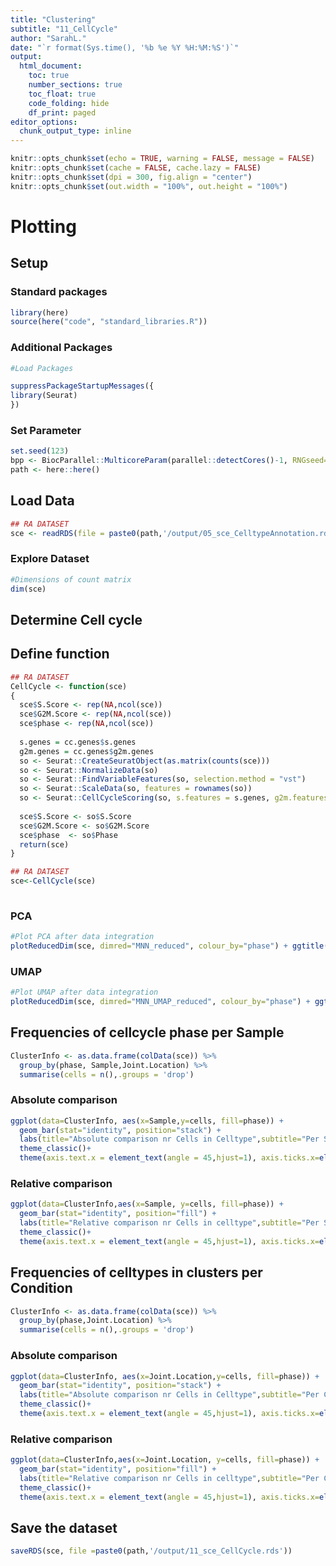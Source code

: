 ```yaml
---
title: "Clustering"
subtitle: "11_CellCycle"
author: "SarahL."
date: "`r format(Sys.time(), '%b %e %Y %H:%M:%S')`"
output: 
  html_document:
    toc: true
    number_sections: true   
    toc_float: true
    code_folding: hide
    df_print: paged
editor_options:
  chunk_output_type: inline
---
```


```r
knitr::opts_chunk$set(echo = TRUE, warning = FALSE, message = FALSE)
knitr::opts_chunk$set(cache = FALSE, cache.lazy = FALSE)
knitr::opts_chunk$set(dpi = 300, fig.align = "center")
knitr::opts_chunk$set(out.width = "100%", out.height = "100%")
```


# Plotting

## Setup

### Standard packages

```r
library(here)
source(here("code", "standard_libraries.R"))
```

### Additional Packages

```r
#Load Packages

suppressPackageStartupMessages({
library(Seurat)
})

```


### Set Parameter

```r
set.seed(123)
bpp <- BiocParallel::MulticoreParam(parallel::detectCores()-1, RNGseed=123)
path <- here::here()
```


## Load Data

```r
## RA DATASET
sce <- readRDS(file = paste0(path,'/output/05_sce_CelltypeAnnotation.rds'))
```

### Explore Dataset

```r
#Dimensions of count matrix
dim(sce)
```


## Determine Cell cycle

## Define function

```r
## RA DATASET
CellCycle <- function(sce)
{
  sce$S.Score <- rep(NA,ncol(sce))
  sce$G2M.Score <- rep(NA,ncol(sce))
  sce$phase <- rep(NA,ncol(sce))
  
  s.genes = cc.genes$s.genes
  g2m.genes = cc.genes$g2m.genes
  so <- Seurat::CreateSeuratObject(as.matrix(counts(sce)))
  so <- Seurat::NormalizeData(so)
  so <- Seurat::FindVariableFeatures(so, selection.method = "vst")
  so <- Seurat::ScaleData(so, features = rownames(so))
  so <- Seurat::CellCycleScoring(so, s.features = s.genes, g2m.features = g2m.genes, set.ident = TRUE)
  
  sce$S.Score <- so$S.Score
  sce$G2M.Score <- so$G2M.Score
  sce$phase  <- so$Phase
  return(sce)
}
```




```r
## RA DATASET
sce<-CellCycle(sce)
  
```


### PCA

```r
#Plot PCA after data integration
plotReducedDim(sce, dimred="MNN_reduced", colour_by="phase") + ggtitle("PCA colored by Cellcycle")
```


### UMAP

```r
#Plot UMAP after data integration
plotReducedDim(sce, dimred="MNN_UMAP_reduced", colour_by="phase") + ggtitle("UMAP colored by Cellcycle")
```

## Frequencies of cellcycle phase per Sample {.tabset}

```r
ClusterInfo <- as.data.frame(colData(sce)) %>% 
  group_by(phase, Sample,Joint.Location) %>%
  summarise(cells = n(),.groups = 'drop') 
```

### Absolute comparison

```r

ggplot(data=ClusterInfo, aes(x=Sample,y=cells, fill=phase)) +
  geom_bar(stat="identity", position="stack") +
  labs(title="Absolute comparison nr Cells in Celltype",subtitle="Per Sample",x="",y="Number of cells")+
  theme_classic()+
  theme(axis.text.x = element_text(angle = 45,hjust=1), axis.ticks.x=element_blank())+

```


### Relative comparison

```r

ggplot(data=ClusterInfo,aes(x=Sample, y=cells, fill=phase)) +
  geom_bar(stat="identity", position="fill") +
  labs(title="Relative comparison nr Cells in celltype",subtitle="Per Sample",x="",y="Number of cells")+
  theme_classic()+
  theme(axis.text.x = element_text(angle = 45,hjust=1), axis.ticks.x=element_blank())


```



## Frequencies of celltypes in clusters per Condition {.tabset}

```r
ClusterInfo <- as.data.frame(colData(sce)) %>% 
  group_by(phase,Joint.Location) %>%
  summarise(cells = n(),.groups = 'drop') 
```

### Absolute comparison

```r

ggplot(data=ClusterInfo, aes(x=Joint.Location,y=cells, fill=phase)) +
  geom_bar(stat="identity", position="stack") +
  labs(title="Absolute comparison nr Cells in Celltype",subtitle="Per Condition",x="",y="Number of cells")+
  theme_classic()+
  theme(axis.text.x = element_text(angle = 45,hjust=1), axis.ticks.x=element_blank())

```

### Relative comparison

```r

ggplot(data=ClusterInfo,aes(x=Joint.Location, y=cells, fill=phase)) +
  geom_bar(stat="identity", position="fill") +
  labs(title="Relative comparison nr Cells in celltype",subtitle="Per Condition",x="",y="Number of cells")+
  theme_classic()+
  theme(axis.text.x = element_text(angle = 45,hjust=1), axis.ticks.x=element_blank())+


```


## Save the dataset

```r
saveRDS(sce, file =paste0(path,'/output/11_sce_CellCycle.rds'))
```

